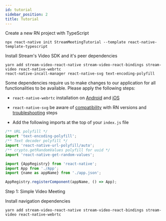 ```yaml
---
id: tutorial
sidebar_position: 2
title: Tutorial
---
```


Create a new RN project with TypeScript
```
npx react-native init StreamMeetingTutorial --template react-native-template-typescript
```

Install Stream's Video SDK and it's peer dependencies
```
yarn add stream-video-react-native stream-video-react-bindings stream-video react-native-webrtc
react-native-incall-manager react-native-svg text-encoding-polyfill
```


Some dependencies require us to make changes to our application for all
functionalities to be available. Please apply the following steps:


- `react-native-webrtc` installation on [Android](https://github.com/react-native-webrtc/react-native-webrtc/blob/master/Documentation/AndroidInstallation.md) and [iOS](https://github.com/react-native-webrtc/react-native-webrtc/blob/master/Documentation/iOSInstallation.md)
- `react-native-svg` be aware of [compatibility](https://github.com/software-mansion/react-native-svg#supported-react-native-versions) with RN versions and [troubleshooting](https://github.com/software-mansion/react-native-svg#troubleshooting) steps

- Add the following imports at the top of your `index.js` file

```ts
/** URL polyfill */
import 'text-encoding-polyfill';
/** Text decoder polyfill */
import 'react-native-url-polyfill/auto';
/** crypto.getRandomValues polyfill for uuid */
import 'react-native-get-random-values';

import {AppRegistry} from 'react-native';
import App from './App';
import {name as appName} from './app.json';

AppRegistry.registerComponent(appName, () => App);
```

Step 1: Simple Video Meeting



Install navigation dependencies
```
yarn add stream-video-react-native stream-video-react-bindings stream-video react-native-webrtc
```

